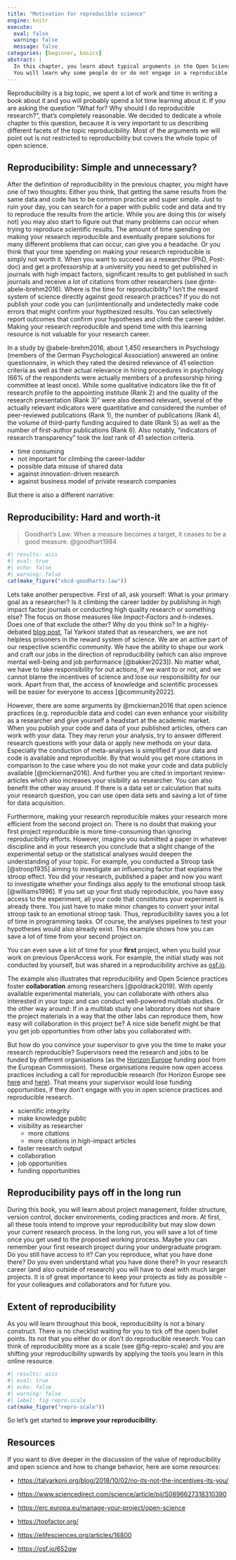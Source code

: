 ```yaml
---
title: "Motivation for reproducible science"
engine: knitr
execute:
  eval: false
  warning: false
  message: false
categories: [beginner, basics]
abstract: |
  In this chapter, you learn about typical arguments in the Open Science debate.
  You will learn why some people do or do not engage in a reproducible workflow.
---
```


Reproducibility is a big topic, we spent a lot of work and time in writing a book about it and you will probably spend a lot time learning about it.
If you are asking the question "What for? Why should I do reproducible research?", that's completely reasonable.
We decided to dedicate a whole chapter to this question, because it is very important to us describing different facets of the topic reproducibility.
Most of the arguments we will point out is not restricted to reproducibility but covers the whole topic of open science.

## Reproducibility: Simple and unnecessary?

After the definition of reproducibility in the previous chapter, you might have one of two thoughts: Either you think, that getting the same results from the same data and code has to be common practice and super simple.
Just to ruin your day, you can search for a paper with public code and data and try to reproduce the results from the article.
While you are doing this (or wisely not) you may also start to figure out that many problems can occur when trying to reproduce scientific results.
The amount of time spending on making your research reproducible and eventually prepare solutions for many different problems that can occur, can give you a headache.
Or you think that your time spending on making your research reproducible is simply not worth it.
When you want to succeed as a researcher (PhD, Post-doc) and get a professorship at a university you need to get published in journals with high impact factors, significant results to get published in such journals and receive a lot of citations from other researchers (see @nte-abele-brehm2016).
Where is the time for reproducibility?
Isn't the reward system of science directly against good research practices?
If you do not publish your code you can (un)intentionally and undetectedly make code errors that might confirm your hypthesized results.
You can selectively report outcomes that confirm your hypotheses and climb the career ladder.
Making your research reproducible and spend time with this learning resource is not valuable for your research career.

::: {#nte-abele-brehm2016 title="Evaluation of selection criteria in appointment procedures in psychology" .callout-note collapse="false"}
In a study by @abele-brehm2016, about 1,450 researchers in Psychology (members of the German Psychological Association) answered an online questionnaire, in which they rated the desired relevance of 41 selection criteria as well as their actual relevance in hiring procedures in psychology (66% of the respondents were actually members of a professorship hiring committee at least once).
While some qualitative indicators like the fit of research profile to the appointing institute (Rank 2) and the quality of the research presentation (Rank 3)" were also deemed relevant, several of the actually relevant indicators were quantitative and considered the number of peer-reviewed publications (Rank 1), the number of publications (Rank 4), the volume of third-party funding acquired to date (Rank 5) as well as the number of first-author publications (Rank 6).
Also notably, "indicators of research transparency" took the *last* rank of 41 selection criteria.
:::

::: {.callout-warning title="Arguments against Open Science practices"}
- time consuming
- not important for climbing the career-ladder
- possible data misuse of shared data
- against innovation-driven research
- against business model of private research companies
:::

But there is also a different narrative:

## Reproducibility: Hard and worth-it

> Goodhart's Law: When a measure becomes a target, it ceases to be a good measure.
> @goodhart1984

```r
#| results: asis
#| eval: true
#| echo: false
#| warning: false
cat(make_figure("xkcd-goodharts-law"))
```

Lets take another perspective.
First of all, ask yourself: What is your primary goal as a researcher?
Is it climbing the career ladder by publishing in high impact factor journals or conducting high quality research or something else?
The focus on those measures like *Impact-Factors* and *h*-indexes.
Does one of that exclude the other?
Why do you think so?
In a highly-debated [blog post](https://talyarkoni.org/blog/2018/10/02/no-its-not-the-incentives-its-you/), Tal Yarkoni stated that as researchers, we are not helpless prisoners in the reward system of science.
We are an active part of our respective scientific community.
We have the ability to shape our work and craft our jobs in the direction of reproducibility (which can also improve mental well-being and job performance [@bakker2023]).
No matter what, we have to take responsibility for out actions, if we want to or not, and we cannot blame the incentives of science and lose our responsibility for our work.
Apart from that, the access of knowledge and scientific processes will be easier for everyone to access [@community2022].

However, there are some arguments by @mckiernan2016 that open science practices (e.g. reproducible data and code) can even enhance your visibility as a researcher and give yourself a headstart at the academic market.
When you publish your code and data of your published articles, others can work with your data.
They may rerun your analysis, try to answer different research questions with your data or apply new methods on your data.
Especially the conduction of meta-analyses is simplified if your data and code is available and reproducible.
By that would you get more citations in comparison to the case where you do not make your code and data publicly available [@mckiernan2016].
And further you are cited in important review-articles which also increases your visibility as researcher.
You can also benefit the other way around.
If there is a data set or calculation that suits your research question, you can use open data sets and saving a lot of time for data acquisition.

Furthermore, making your research reproducible makes your research more efficient from the second project on.
There is no doubt that making your first project reproducible is more time-consuming than ignoring reproducibility efforts.
However, imagine you submitted a paper in whatever discipline and in your research you conclude that a slight change of the experimental setup or the statistical analyses would deepen the understanding of your topic.
For example, you conducted a Stroop task [@stroop1935] aiming to investigate an influencing factor that explains the stroop effect.
You did your research, published a paper and now you want to investigate whether your findings also apply to the emotional stroop task [@williams1996].
If you set up your first study reproducible, you have easy access to the experiment, all your code that constitutes your experiment is already there.
You just have to make minor changes to convert your inital stroop task to an emotional stroop task.
Thus, reproducibility saves you a lot of time in programming tasks.
Of course, the analyses pipelines to test your hypotheses would also already exist.
This example shows how you can save a lot of time from your second project on.

::: {.callout-note collapse="false"}
You can even save a lot of time for your **first** project, when you build your work on previous OpenAccess work.
For example, the initial study was not conducted by yourself, but was shared in a reproducibility archive as [osf.io](https://www.osf.io/).
:::

The example also illustrates that reproducibility and Open Science practices foster **collaboration** among researchers [@poldrack2019].
With openly available experimental materials, you can collaborate with others also interested in your topic and can conduct well-powered multilab studies.
Or the other way around: If in a multilab study one laboratory does not share the project materials in a way that the other labs can reproduce them, how easy will collaboration in this project be?
A nice side benefit might be that you get job opportunities from other labs you collaborated with.

But how do you convince your supervisor to give you the time to make your research reproducible?
Supervisors need the research and jobs to be funded by different organisations (as the [Horizon Europe](https://commission.europa.eu/funding-tenders/find-funding/eu-funding-programmes/horizon-europe_en?prefLang=de) funding pool from the European Commission).
These organisations require now open access practices including a call for reproducible research (for Horizon Europe see [here](https://research-and-innovation.ec.europa.eu/document/download/e69aff11-4494-4e5f-866c-694539a3ea26_en?filename=ec_rtd_commitments-reform-research-assessment.pdf) and [here](https://erc.europa.eu/manage-your-project/open-science)).
That means your supervisor would lose funding opportunities, if they don't engage with you in open science practices and reproducible research.

::: {.callout-tip title="Arguments for Open Science practices"}
- scientific integrity
- make knowledge public
- visibility as researcher
  - more citations
  - more citations in high-impact articles
- faster research output
- collaboration
- job opportunities
- funding opportunities
:::

## Reproducibility pays off in the long run

During this book, you will learn about project management, folder structure, version control, docker environments, coding practices and more.
At first, all these tools intend to improve your reproducibility but may slow down your current research process.
In the long run, you will save a lot of time once you get used to the proposed working process.
Maybe you can remember your first research project during your undergraduate program.
Do you still have access to it?
Can you reproduce, what you have done there?
Do you even understand what you have done there?
In your research career (and also outside of research) you will have to deal with much larger projects.
It is of great importance to keep your projects as tidy as possible - for your colleagues and collaborators and for future you.

## Extent of reproducibility

As you will learn throughout this book, reproducibility is not a binary construct. 
There is no checklist waiting for you to tick off the open bullet points. 
Its not that you either do or don't do reproducible research. 
You can think of reproducibility more as a scale (see @fig-repro-scale) and you are shifting your reproducibility upwards by applying the tools you learn in this online resource. 

```r
#| results: asis
#| eval: true
#| echo: false
#| warning: false
#| label: fig-repro-scale
cat(make_figure("repro-scale"))
```

So let's get started to **improve your reproducibility**:

## Resources

If you want to dive deeper in the discussion of the value of reproducibility and open science and how to change behavior, here are some resources:

-   <https://talyarkoni.org/blog/2018/10/02/no-its-not-the-incentives-its-you/>

-   <https://www.sciencedirect.com/science/article/pii/S0896627318310390>

-   <https://erc.europa.eu/manage-your-project/open-science>

-   <https://topfactor.org/>

-   <https://elifesciences.org/articles/16800>

-   <https://osf.io/652qw>
